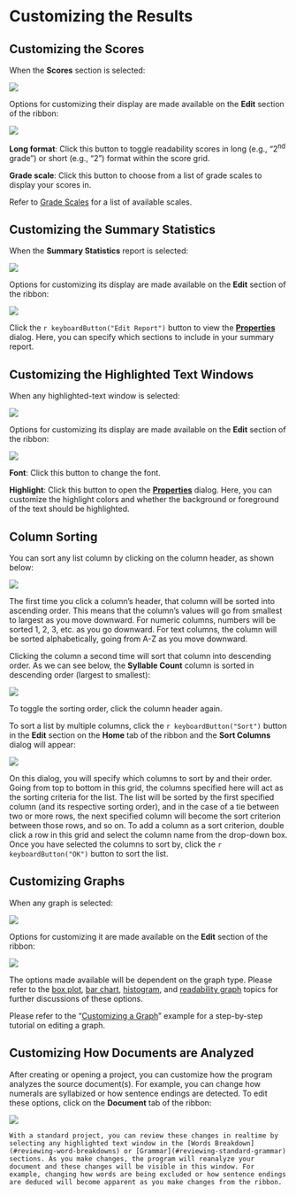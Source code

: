 # Customizing the Results

## Customizing the Scores {-}

When the **Scores** section is selected:

![](Images/featuresscores.png)

Options for customizing their display are made available on the **Edit** section of the ribbon:

![](Images/RibbonEditScores.png)

**Long format**: Click this button to toggle readability scores in long (e.g., “2^nd^ grade”) or short (e.g., “2”) format within the score grid.

**Grade scale**: Click this button to choose from a list of grade scales to display your scores in.

Refer to [Grade Scales](#grade-scales) for a list of available scales.

## Customizing the Summary Statistics {-}

When the **Summary Statistics** report is selected:

![](Images/featuresstats.png)

Options for customizing its display are made available on the **Edit** section of the ribbon:

![](Images/RibbonEditStats.png)

Click the `r keyboardButton("Edit Report")` button to view the [**Properties**](#options-statistics) dialog. Here, you can specify which sections to include in your summary report.

## Customizing the Highlighted Text Windows {-}

When any highlighted-text window is selected:

![](Images/dolchhighlightednonwords.png)

Options for customizing its display are made available on the **Edit** section of the ribbon:

![](Images/RibbonEditTextWindow.png)

**Font**: Click this button to change the font.

**Highlight**: Click this button to open the [**Properties**](#options-highlighted-reports) dialog. Here, you can customize the highlight colors and whether the background or foreground of the text should be highlighted.

## Column Sorting {-#column-sorting}

You can sort any list column by clicking on the column header, as shown below:

![](Images/columnheader.png)

The first time you click a column's header, that column will be sorted into ascending order. This means that the column's values will go from smallest to largest as you move downward. For numeric columns, numbers will be sorted 1, 2, 3, etc. as you go downward. For text columns, the column will be sorted alphabetically, going from A-Z as you move downward.

Clicking the column a second time will sort that column into descending order. As we can see below, the **Syllable Count** column is sorted in descending order (largest to smallest):

![](Images/difficultwords.png)

To toggle the sorting order, click the column header again.

To sort a list by multiple columns, click the `r keyboardButton("Sort")` button in the **Edit** section on the **Home** tab of the ribbon and the **Sort Columns** dialog will appear:

![](Images/sortcolumnsdialog.png)

On this dialog, you will specify which columns to sort by and their order. Going from top to bottom in this grid, the columns specified here will act as the sorting criteria for the list. The list will be sorted by the first specified column (and its respective sorting order), and in the case of a tie between two or more rows, the next specified column will become the sort criterion between those rows, and so on. To add a column as a sort criterion, double click a row in this grid and select the column name from the drop-down box. Once you have selected the columns to sort by, click the `r keyboardButton("OK")` button to sort the list.

## Customizing Graphs {-}

When any graph is selected:

![](Images/SentenceBoxPlotSelected.png)

Options for customizing it are made available on the **Edit** section of the ribbon:

![](Images/RibbonEditGraphs.png)

The options made available will be dependent on the graph type. Please refer to the [box plot](#options-box-plots), [bar chart](#options-bar-charts), [histogram](#options-histograms), and [readability graph](#options-readability-graphs) topics for further discussions of these options.

Please refer to the “[Customizing a Graph](#customizing-a-graph)” example for a step-by-step tutorial on editing a graph.

## Customizing How Documents are Analyzed {-}

After creating or opening a project, you can customize how the program analyzes the source document(s). For example, you can change how numerals are syllabized or how sentence endings are detected. To edit these options, click on the **Document** tab of the ribbon:

![](Images/RibbonEditDocumentOptions.png)

```{block, type='tipsection'}
With a standard project, you can review these changes in realtime by selecting any highlighted text window in the [Words Breakdown](#reviewing-word-breakdowns) or [Grammar](#reviewing-standard-grammar) sections. As you make changes, the program will reanalyze your document and these changes will be visible in this window. For example, changing how words are being excluded or how sentence endings are deduced will become apparent as you make changes from the ribbon.
```
